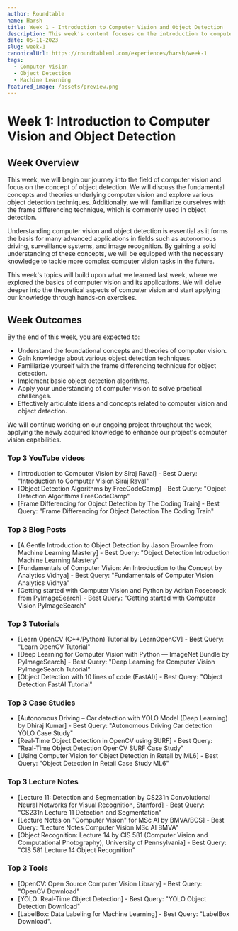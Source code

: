 ```yaml
---
author: Roundtable
name: Harsh
title: Week 1 - Introduction to Computer Vision and Object Detection
description: This week's content focuses on the introduction to computer vision and the concept of object detection. It delves into the foundational concepts, theories, and various object detection techniques. The content also includes hands-on exercises and social activities for peer learning and collaboration.
date: 05-11-2023
slug: week-1
canonicalUrl: https://roundtableml.com/experiences/harsh/week-1
tags:
  - Computer Vision
  - Object Detection
  - Machine Learning
featured_image: /assets/preview.png
---
```


# Week 1: Introduction to Computer Vision and Object Detection

## Week Overview

This week, we will begin our journey into the field of computer vision and focus on the concept of object detection. We will discuss the fundamental concepts and theories underlying computer vision and explore various object detection techniques. Additionally, we will familiarize ourselves with the frame differencing technique, which is commonly used in object detection.

Understanding computer vision and object detection is essential as it forms the basis for many advanced applications in fields such as autonomous driving, surveillance systems, and image recognition. By gaining a solid understanding of these concepts, we will be equipped with the necessary knowledge to tackle more complex computer vision tasks in the future.

This week's topics will build upon what we learned last week, where we explored the basics of computer vision and its applications. We will delve deeper into the theoretical aspects of computer vision and start applying our knowledge through hands-on exercises.

## Week Outcomes

By the end of this week, you are expected to:

- Understand the foundational concepts and theories of computer vision.
- Gain knowledge about various object detection techniques.
- Familiarize yourself with the frame differencing technique for object detection.
- Implement basic object detection algorithms.
- Apply your understanding of computer vision to solve practical challenges.
- Effectively articulate ideas and concepts related to computer vision and object detection.

We will continue working on our ongoing project throughout the week, applying the newly acquired knowledge to enhance our project's computer vision capabilities.

### Top 3 YouTube videos

- [Introduction to Computer Vision by Siraj Raval] - Best Query: "Introduction to Computer Vision Siraj Raval"
- [Object Detection Algorithms by FreeCodeCamp] - Best Query: "Object Detection Algorithms FreeCodeCamp"
- [Frame Differencing for Object Detection by The Coding Train] - Best Query: "Frame Differencing for Object Detection The Coding Train"

### Top 3 Blog Posts

- [A Gentle Introduction to Object Detection by Jason Brownlee from Machine Learning Mastery] - Best Query: "Object Detection Introduction Machine Learning Mastery"
- [Fundamentals of Computer Vision: An Introduction to the Concept by Analytics Vidhya] - Best Query: "Fundamentals of Computer Vision Analytics Vidhya"
- [Getting started with Computer Vision and Python by Adrian Rosebrock from PyImageSearch] - Best Query: "Getting started with Computer Vision PyImageSearch"

### Top 3 Tutorials

- [Learn OpenCV (C++/Python) Tutorial by LearnOpenCV] - Best Query: "Learn OpenCV Tutorial"
- [Deep Learning for Computer Vision with Python — ImageNet Bundle by PyImageSearch] - Best Query: "Deep Learning for Computer Vision PyImageSearch Tutorial"
- [Object Detection with 10 lines of code (FastAI)] - Best Query: "Object Detection FastAI Tutorial"

### Top 3 Case Studies

- [Autonomous Driving – Car detection with YOLO Model (Deep Learning) by Dhiraj Kumar] - Best Query: "Autonomous Driving Car detection YOLO Case Study"
- [Real-Time Object Detection in OpenCV using SURF] - Best Query: "Real-Time Object Detection OpenCV SURF Case Study"
- [Using Computer Vision for Object Detection in Retail by ML6] - Best Query: "Object Detection in Retail Case Study ML6"

### Top 3 Lecture Notes

- [Lecture 11: Detection and Segmentation by CS231n Convolutional Neural Networks for Visual Recognition, Stanford] - Best Query: "CS231n Lecture 11 Detection and Segmentation"
- [Lecture Notes on "Computer Vision" for MSc AI by BMVA/BCS] - Best Query: "Lecture Notes Computer Vision MSc AI BMVA"
- [Object Recognition: Lecture 14 by CIS 581 (Computer Vision and Computational Photography), University of Pennsylvania] - Best Query: "CIS 581 Lecture 14 Object Recognition"

### Top 3 Tools

- [OpenCV: Open Source Computer Vision Library] - Best Query: "OpenCV Download"
- [YOLO: Real-Time Object Detection] - Best Query: "YOLO Object Detection Download"
- [LabelBox: Data Labeling for Machine Learning] - Best Query: "LabelBox Download".
